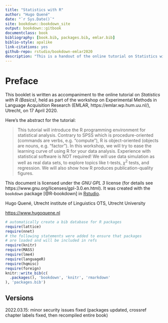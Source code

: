 ```yaml
--- 
title: "Statistics with R"
author: "Hugo Quené"
date: "`r Sys.Date()`"
site: bookdown::bookdown_site
output: bookdown::gitbook
documentclass: book
bibliography: [book.bib, packages.bib, emlar.bib]
biblio-style: apalike
link-citations: yes
github-repo: rstudio/bookdown-emlar2020
description: "This is a handout of the online tutorial on Statistics with R, held at EMLAR 2020, Utrecht, 17 April 2020. The output format for this tutorial is bookdown::gitbook."
---
```


# Preface {-}

This booklet is written as accompaniment to the online tutorial on _Statistics with R (Basics)_,  held as part of the workshop on Experimental Methods in Language Acquisition Research (EMLAR, https://emlar.wp.hum.uu.nl/), Utrecht, on 17 April 2020.

Here's the abstract for the tutorial: 

> This tutorial will introduce the R programming environment for statistical analysis. Contrary to SPSS which is procedure-oriented (commands are verbs, e.g. “compute”), R is object-oriented (objects are nouns, e.g. “factor”). In this workshop, we will try to ease the learning curve of using R for your data analysis. Experience with statistical software is NOT required! We will use data simulation as well as real data sets, to explore topics like t-tests, $\chi^2$ tests, and regression. We will also show how R produces publication-quality figures.

This document is licensed under the _GNU GPL 3_ license (for details see 
https://www.gnu.org/licenses/gpl-3.0.en.html). It was created with the `bookdown` package [@R-bookdown] in [Rstudio](https://www.rstudio.com).

Hugo Quené, Utrecht institute of Linguistics OTS, Utrecht University

<https://www.hugoquene.nl>

```r
# automatically create a bib database for R packages
require(lattice)
require(nnet)
# the following statements were added to ensure that packages 
# are loaded and will be included in refs
require(knitr) 
require(MASS) 
require(lme4)
require(languageR)
require(hqmisc)
require(foreign)
knitr::write_bib(c(
  .packages(), 'bookdown', 'knitr', 'rmarkdown'
), 'packages.bib')
```

## Versions {-}

2022.03.15: minor security issues fixed (packages updated, crossref chapter labels fixed, then recompiled entire book)

